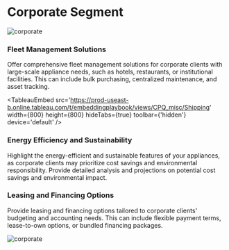 

# Corporate Segment

![corporate](https://plus.unsplash.com/premium_photo-1661958068511-94e74df3a799?q=80&w=2974&auto=format&fit=crop&ixlib=rb-4.0.3&ixid=M3wxMjA3fDB8MHxwaG90by1wYWdlfHx8fGVufDB8fHx8fA%3D%3D)

### Fleet Management Solutions

Offer comprehensive fleet management solutions for corporate clients with large-scale appliance needs, such as hotels, restaurants, or institutional facilities. This can include bulk purchasing, centralized maintenance, and asset tracking.

<TableauEmbed
  src='https://prod-useast-b.online.tableau.com/t/embeddingplaybook/views/CPQ_misc/Shipping'
  width={800}
  height={800}
  hideTabs={true}
  toolbar={'hidden'}
  device='default'
/>

### Energy Efficiency and Sustainability

Highlight the energy-efficient and sustainable features of your appliances, as corporate clients may prioritize cost savings and environmental responsibility. Provide detailed analysis and projections on potential cost savings and environmental impact.


### Leasing and Financing Options

Provide leasing and financing options tailored to corporate clients' budgeting and accounting needs. This can include flexible payment terms, lease-to-own options, or bundled financing packages.

![corporate](https://plus.unsplash.com/premium_photo-1664302275696-3f44bc5b03db?q=80&w=2940&auto=format&fit=crop&ixlib=rb-4.0.3&ixid=M3wxMjA3fDB8MHxwaG90by1wYWdlfHx8fGVufDB8fHx8fA%3D%3D)

